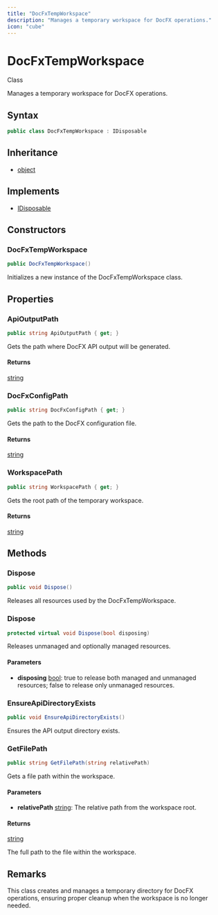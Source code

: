 ```yaml
---
title: "DocFxTempWorkspace"
description: "Manages a temporary workspace for DocFX operations."
icon: "cube"
---
```


# DocFxTempWorkspace

<Badge variant="outline">Class</Badge>

Manages a temporary workspace for DocFX operations.

## Syntax

```csharp
public class DocFxTempWorkspace : IDisposable
```

## Inheritance

- [object](https://learn.microsoft.com/dotnet/api/system.object)

## Implements

- [IDisposable](https://learn.microsoft.com/dotnet/api/system.idisposable)

## Constructors

### DocFxTempWorkspace

```csharp
public DocFxTempWorkspace()
```

Initializes a new instance of the DocFxTempWorkspace class.


## Properties

### ApiOutputPath

```csharp
public string ApiOutputPath { get; }
```

Gets the path where DocFX API output will be generated.

#### Returns

[string](https://learn.microsoft.com/dotnet/api/system.string)

### DocFxConfigPath

```csharp
public string DocFxConfigPath { get; }
```

Gets the path to the DocFX configuration file.

#### Returns

[string](https://learn.microsoft.com/dotnet/api/system.string)

### WorkspacePath

```csharp
public string WorkspacePath { get; }
```

Gets the root path of the temporary workspace.

#### Returns

[string](https://learn.microsoft.com/dotnet/api/system.string)


## Methods

### Dispose

```csharp
public void Dispose()
```

Releases all resources used by the DocFxTempWorkspace.

### Dispose

```csharp
protected virtual void Dispose(bool disposing)
```

Releases unmanaged and optionally managed resources.

#### Parameters

- **disposing** [bool](https://learn.microsoft.com/dotnet/api/system.boolean): true to release both managed and unmanaged resources; false to release only unmanaged resources.

### EnsureApiDirectoryExists

```csharp
public void EnsureApiDirectoryExists()
```

Ensures the API output directory exists.

### GetFilePath

```csharp
public string GetFilePath(string relativePath)
```

Gets a file path within the workspace.

#### Parameters

- **relativePath** [string](https://learn.microsoft.com/dotnet/api/system.string): The relative path from the workspace root.

#### Returns

[string](https://learn.microsoft.com/dotnet/api/system.string)

The full path to the file within the workspace.


## Remarks

This class creates and manages a temporary directory for DocFX operations,
ensuring proper cleanup when the workspace is no longer needed.

